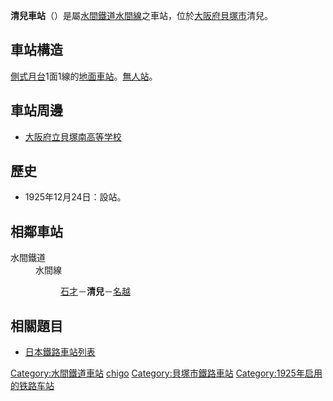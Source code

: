 {{NoteTA|1 = zh:清兒車站; zh-cn:清儿站; zh-tw:清兒車站; zh-hk:清兒站; }}
{{日本車站資訊
|公司色 = skyblue
|文字色 = black
|站名 = 清兒站
|圖片 = Sechigo station Mizuma railway.jpg
|pxl = 250px
|圖片說明 = 清兒站
|日文原名 = 清児
|平假名 = せちご
|羅馬拼音 = Sechigo
|所在地 = [[大阪府|大阪府]][[貝塚市|貝塚市]]清兒654-49
|座標 = {{coord|34|25|29.65|N|135|22|19.98|E|}}
|車站構造 = [[地面車站|地面車站]]
|月台配置 = 側式 1面1線
|啟用年月日 = 1925年（[[大正|大正]]14年）12月24日
|廢站年月日 =
|乘客人數 =
|上下車人次 = 1,381
|統計年度 = 2010年<ref>{{PDFlink|[http://www.pref.osaka.jp/attach/3355/00093411/tn2011n090.pdf 大阪府統計年鑑（平成23年）]}}</ref>
|轉車 =
|備註 = [[無人站|無人站]]
|adjacent = {{Adjacent stations|system=水間鐵道|line=水間線|left=石才|right=名越|note-left=0.8km|note-mid=距離[[貝塚站_(大阪府)|貝塚]]2.8km|note-right=0.4km}}
}}
'''清兒車站'''（{{jpn|j=清児駅|hg=せちごえき|rm=Sechigo eki|f=y}}）是屬[[水間鐵道|水間鐵道]][[水間線|水間線]]之車站，位於[[大阪府|大阪府]][[貝塚市|貝塚市]]清兒。 
==車站構造==
[[側式月台|側式月台]]1面1線的[[地面車站|地面車站]]。[[無人站|無人站]]。
==車站周邊==
*[[大阪府立貝塚南高等学校|大阪府立貝塚南高等学校]] 
==歷史==
*1925年12月24日：設站。
==相鄰車站==
;水間鐵道
:水間線
::[[石才站|石才]]－'''清兒'''－[[名越站|名越]]
==相關題目==
*[[日本鐵路車站列表|日本鐵路車站列表]]

{{水間線}}
{{Japan-rail-stub}}
{{DEFAULTSORT:Sechigo}}
[[Category:水間鐵道車站|Category:水間鐵道車站]]
[[Category:日本鐵路車站_Se|chigo]]
[[Category:貝塚市鐵路車站|Category:貝塚市鐵路車站]]
[[Category:1925年启用的铁路车站|Category:1925年启用的铁路车站]]
